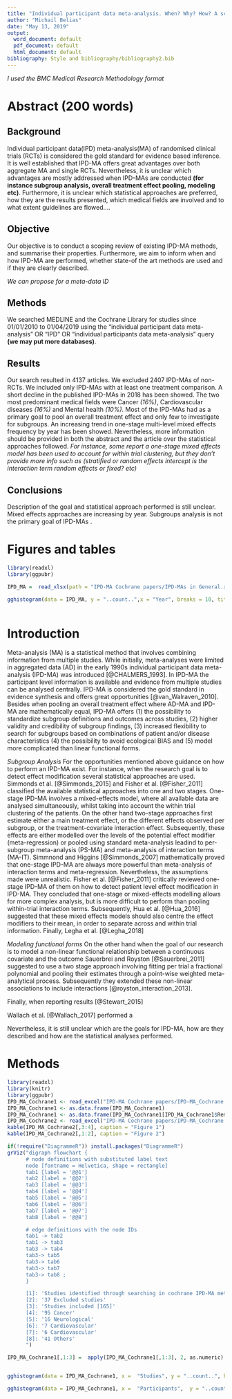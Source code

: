```yaml
---
title: "Individual participant data meta-analysis. When? Why? How? A scoping review"
author: "Michail Belias"
date: "May 13, 2019"
output:
  word_document: default
  pdf_document: default
  html_document: default
bibliography: Style and bibliography/bibliography2.bib
---
```




*I used the BMC Medical Research Methodology format*

# Abstract (200 words)

## Background
Individual participant data(IPD) meta-analysis(MA) of randomised clinical trials (RCTs) is considered the gold standard for evidence based inference. It is well established that IPD-MA offers great advantages over both aggregate MA and single RCTs. Nevertheless, it is unclear which advantages are mostly addressed when IPD-MAs are conducted **(for instance subgroup analysis, overall treatment effect pooling, modeling etc)**.  Furthermore, it is unclear which statistical approaches are preferred, how they are the results presented, which medical fields are involved and to what extent guidelines are flowed.... 

## Objective
Our objective is to conduct a scoping review of existing IPD-MA methods, and summarise their properties. Furthermore, we aim to inform when and how IPD-MA are performed, whether state-of the art methods are used and if they are clearly described.  


*We can propose for a meta-data ID *

## Methods 

We searched MEDLINE and the Cochrane Library for studies since 01/01/2010 to 01/04/2019 using the "individual participant data meta-analysis" OR "IPD" OR "individual participants data meta-analysis" query   **(we may put more  databases)**. 

## Results

Our search resulted in 4137 articles. We excluded 2407 IPD-MAs of non-RCTs. We included only IPD-MAs with at least one treatment comparison. A short decline in the published IPD-MAs in 2018 has been showed. The two most predominant medical fields were Cancer *(16%)*, Cardiovascular diseases *(16%)* and Mental health *(10%)*. Most of the IPD-MAs had as a primary goal to pool an overall treatment effect and only few to investigate for subgroups. An increasing trend in one-stage multi-level mixed effects frequency by year has been showed. Nevertheless, more information should be provided in both the abstract and the article over the statistical approaches followed.  *For instance, some report a one-stage mixed effects model has been used to account for within trial clustering, but they don't provide more info such as (stratified or random effects intercept is the interaction term random effects or fixed? etc)*

## Conclusions

Description of the goal and statistical approach performed is still unclear. Mixed effects approaches are increasing by year. Subgroups analysis is not the primary goal of IPD-MAs .





# Figures and tables

```r
library(readxl)
library(ggpubr)

IPD_MA =  read_xlsx(path = "IPD-MA Cochrane papers/IPD-MAs in General.xlsx", sheet = "Pub med IPD-MA articles")
  
gghistogram(data = IPD_MA, y = "..count..",x = "Year", breaks = 10, title = "Individual participant data meta-analyses per year") + scale_x_continuous(breaks = seq(2010, 2019,by = 1)) + theme(plot.title = element_text(hjust = 0.5))



```

\newpage

# Introduction

  Meta-analysis (MA) is a statistical method that involves combining information from multiple studies. While initially, meta-analyses were limited in aggregated data (AD) in the early 1990s individual participant data meta-analysis (IPD-MA) was introduced [@CHALMERS_1993].  In IPD-MA the participant level information is available and evidence from multiple studies can be analysed centrally. IPD-MA is considered the gold standard in evidence synthesis and offers great opportunities [@van_Walraven_2010]. Besides when pooling an overall treatment effect where AD-MA and IPD-MA are mathematically equal, IPD-MA offers (1) the possibility to standardize subgroup definitions and outcomes across studies, (2) higher validity and credibility of subgroup findings, (3) increased flexibility to search for subgroups based on combinations of patient and/or disease characteristics (4) the possibility to avoid ecological BIAS and (5) model more complicated than linear functional forms. 
  
*Subgroup Analysis*
  For the opportunities mentioned above guidance on how to perform an IPD-MA exist. For instance, when the research goal is to detect effect modification several statistical approaches are used. Simmonds et al. [@Simmonds_2015] and Fisher et al. [@Fisher_2011] classified the available statistical approaches into one and two stages. One-stage IPD-MA involves a mixed-effects model, where all available data are analysed simultaneously, whilst taking into account the within trial clustering of the patients. On the other hand two-stage approaches first estimate either a main treatment effect,  or the different effects observed per subgroup, or the treatment-covariate interaction effect.  Subsequently, these effects are either modelled over the levels of the potential effect modifier (meta-regression) or pooled using standard meta-analysis leadind to per-subgroup meta-analysis (PS-MA) and meta-analysis of interaction terms (MA-IT). Simmnond and Higgins [@Simmonds_2007] mathematically proved that one-stage IPD-MA are always more powerful than meta-analysis of interaction terms and meta-regression. Nevertheless, the assumptions made were unrealistic. Fisher et al. [@Fisher_2011] critically reviewed one-stage IPD-MA of them on how to detect patient level effect modification in IPD-MA. They concluded that one-stage or mixed-effects modelling allows for more complex analysis, but is more difficult to perform than pooling within-trial interaction terms.  Subsequently, Hua et al. [@Hua_2016] suggested that these mixed effects models should also centre the effect modifiers to their mean, in order to separate across and within trial information. Finally, Legha et al. [@Legha_2018] 

*Modeling functional forms*
  On the other hand when the goal of our research is to model a non-linear functional relationship between a continuous covariate and the outcome Sauerbrei and Royston [@Sauerbrei_2011] suggested to use a two stage approach involving fitting per trial a fractional polynomial and pooling their estimates through a point-wise weighted meta-analytical process. Subsequently they extended these non-linear associations to include interactions [@royston_interaction_2013]. 
  
  
  
  Finally, when reporting results [@Stewart_2015] 
  
  
  Wallach et al. [@Wallach_2017] performed a
  
  
 
  Nevertheless, it is still unclear which are the goals for IPD-MA, how are they described and how are the statistical analyses performed.
  
  
  
  
# Methods 


```r
library(readxl)
library(knitr)
library(ggpubr)
IPD_MA_Cochrane1 <- read_excel("IPD-MA Cochrane papers/IPD-MA_Cochrane.xlsx",  sheet = "Meta-analysis size")
IPD_MA_Cochrane1 <- as.data.frame(IPD_MA_Cochrane1)
IPD_MA_Cochrane1 <- as.data.frame(IPD_MA_Cochrane1[IPD_MA_Cochrane1$Remarks == "RCTs",])
IPD_MA_Cochrane2 <- read_excel("IPD-MA Cochrane papers/IPD-MA_Cochrane.xlsx",  sheet = "Medical fields")
kable(IPD_MA_Cochrane2[,3:4], caption = "Figure 1")
kable(IPD_MA_Cochrane2[,1:2], caption = "Figure 2")

```
  


```r
if(!require("DiagrammeR")) install.packages("DiagrammeR")
grViz("digraph flowchart {
      # node definitions with substituted label text
      node [fontname = Helvetica, shape = rectangle]        
      tab1 [label = '@@1']
      tab2 [label = '@@2']
      tab3 [label = '@@3']
      tab4 [label = '@@4']
      tab5 [label = '@@5']
      tab6 [label = '@@6']
      tab7 [label = '@@7']
      tab8 [label = '@@8']

      # edge definitions with the node IDs
      tab1 -> tab2 
      tab1 -> tab3
      tab3 -> tab4 
      tab3-> tab5 
      tab3-> tab6       
      tab3-> tab7 
      tab3-> tab8 ;
      }

      [1]: 'Studies identified through searching in cochrane IPD-MA methods group [202]'
      [2]: '37 Excluded studies'
      [3]: 'Studies included [165]'
      [4]: '95 Cancer'
      [5]: '16 Neurological'
      [6]: '7 Cardiovascular'
      [7]: '6 Cardiovascular'
      [8]: '41 Others'
      ")
```

```r

IPD_MA_Cochrane1[,1:3] =  apply(IPD_MA_Cochrane1[,1:3], 2, as.numeric)


gghistogram(data = IPD_MA_Cochrane1, x =  "Studies", y = "..count..", bins = 30, ggtheme = theme_minimal(), title = "Number of trials included per meta-analysis", add = "median", xlab = "Trials per Meta-analysis" )  + annotate(geom="text", x=15, y=20, label= paste("median:", median(IPD_MA_Cochrane1$Studies)), color="red") + theme(plot.title = element_text(hjust = 0.5,size = 18, face = "bold.italic"))

gghistogram(data = IPD_MA_Cochrane1, x =  "Participants",  y = "..count..", bins = 30, ggtheme = theme_minimal(), title = "Number of participants included per meta-analysis", add = "median", xlab = "Trials per Meta-analysis" )  + annotate(geom="text", x=3000, y=20, label= paste("median:", median(IPD_MA_Cochrane1$Participants, na.rm = T)), color="red") + theme(plot.title = element_text(hjust = 0.5,size = 18, face = "bold.italic"))


```



